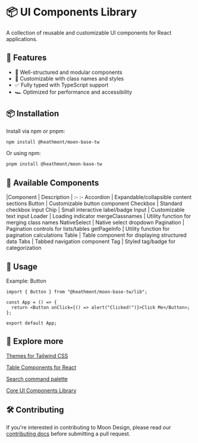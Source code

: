# 📦 UI Components Library

A collection of reusable and customizable UI components for React applications.

## 🚀 Features

- 📌 Well-structured and modular components
- 🎨 Customizable with class names and styles
- ✅ Fully typed with TypeScript support
- 🏎 Optimized for performance and accessibility

## 📦 Installation

Install via npm or pnpm:

```bash
npm install @heathmont/moon-base-tw
```

Or using npm:

```bash
pnpm install @heathmont/moon-base-tw
```

## 🎯 Available Components

|Component | Description |
:- :-
Accordion | Expandable/collapsible content sections
Button | Customizable button component
Checkbox | Standard checkbox input
Chip | Small interactive label/badge
Input | Customizable text input
Loader | Loading indicator
mergeClassnames | Utility function for merging class names
NativeSelect | Native select dropdown
Pagination | Pagination controls for lists/tables
getPageInfo | Utility function for pagination calculations
Table | Table component for displaying structured data
Tabs | Tabbed navigation component
Tag | Styled tag/badge for categorization

## 🎨 Usage

Example: Button

```code
import { Button } from "@heathmont/moon-base-tw/lib";

const App = () => {
  return <Button onClick={() => alert("Clicked!")}>Click Me</Button>;
};

export default App;
```

## 🧭 Explore more

[Themes for Tailwind CSS](themes)

[Table Components for React](table-v8)

[Search command palette](cmdk)

[Core UI Components Library](core)

## 🛠️ Contributing

If you're interested in contributing to Moon Design, please read our [contributing docs](CONTRIBUTING.md) before submitting a pull request.
